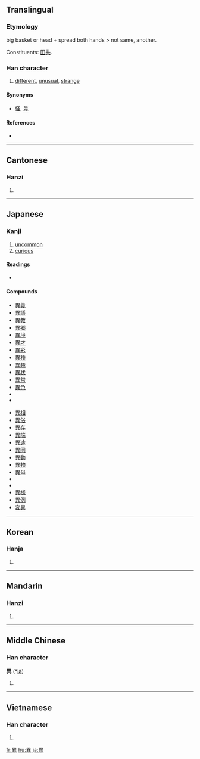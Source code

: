 {{also|异|異}}
==Translingual==

===Etymology===
big basket or head + spread both hands > not same, another.

Constituents: [[田]][[共]].

===Han character===
{{Han char|rn=102|rad=田|as=07|sn=12|four=6080<sub>1</sub>|canj=田廿金 (WTC)|ids=⿱[[田]][[共]]}}

# [[different]], [[unusual]], [[strange]]

====Synonyms====
* [[怪]], [[差]]

====References====
* {{Han ref|kx=0763.180|dkj=21866|dj=1173.050|hdz=42540.050|uh=7570|ud=30064|bh=B2A7|bd=45735}}

----

==Cantonese==

===Hanzi===
{{yue-hanzi|jyut=|y=yi6}}

# {{defn|Cantonese|sort=田07}}

----

==Japanese==

===Kanji===
{{ja-kanji|grade=6|rs=田07}}

# [[uncommon]]
# [[curious]]

====Readings====
* {{ja-readings|on=[[い]] (i)|kun=[[こと]] (koto), [[ことなる]] (kotonaru), [[あやしい]] (ayashii)}}

====Compounds====
{{top2}}
* [[異義]]
* [[異議]]
* [[異教]]
* [[異郷]]
* [[異境]]
* [[異才]]
* [[異彩]]
* [[異種]]
* [[異趣]]
* [[異状]]
* [[異常]]
* [[異色]]
* {{term|異人||[[foreigner]], [[stranger]]|tr=[[いじん]], [[ijin]]|sc=Jpan|lang=ja}}
* {{term|異国人||[[foreigner]], [[stranger]]|tr=[[いこくじん]], [[ikokujin]]|sc=Jpan|lang=ja}}
{{mid2}}
* [[異相]]
* [[異俗]]
* [[異存]]
* [[異端]]
* [[異途]]
* [[異同]]
* [[異動]]
* [[異物]]
* [[異母]]
* {{term|異邦||[[foreign country]]|tr=[[いほう]], [[ihō]]|sc=Jpan|lang=ja}}
* {{term|異邦人||[[foreigner]], [[stranger]]|tr=[[いほうじん]], [[ihōjin]]|sc=Jpan|lang=ja}}
* [[異様]]
* [[異例]]
* [[変異]]
{{bottom}}

----

==Korean==

===Hanja===
{{ko-hanja|hangeul=이|eumhun=|rv=i|mr=i|y=i}}

# {{defn|Korean|sort=田07}}

----

==Mandarin==

===Hanzi===
{{cmn-hanzi|sim=异|pin=[[yì]] ([[yi4]])|wg=i<sup>4</sup>}}

# {{defn|Mandarin|sort=田07}}

----

==Middle Chinese==

===Han character===
'''異''' (*[[iə̀]])<!--asterisk indicates that this is a reconstructed pronunciation-->

# {{defn|Middle Chinese|sort=田07}}

----

==Vietnamese==

===Han character===
{{vi-hantu|[[dị]]|rs=田07}}

# {{defn|Vietnamese|sort=田07}}

[[fr:異]]
[[hu:異]]
[[ja:異]]